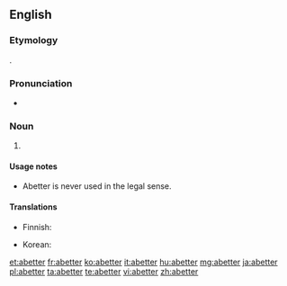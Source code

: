 ==English==

===Etymology===
{{suffix|abet|er}}.

===Pronunciation===
* {{a|US}} {{IPA|/ə.ˈbɛt.ɚ/|/ə.ˈbɛt.e/|/ə.ˈbɛd.ɚ/|/ə.ˈbɛt.e/}}

===Noun===
{{en-noun}}

# {{alternate form of |abettor}}

====Usage notes====
* Abetter is never used in the legal sense.

====Translations====
{{trans-top|non-legal abettor}}
* Finnish: {{t-|fi|avunantaja}}
{{trans-mid}}
* Korean: {{t-|ko|교사자}}
{{trans-bottom}}

[[et:abetter]]
[[fr:abetter]]
[[ko:abetter]]
[[it:abetter]]
[[hu:abetter]]
[[mg:abetter]]
[[ja:abetter]]
[[pl:abetter]]
[[ta:abetter]]
[[te:abetter]]
[[vi:abetter]]
[[zh:abetter]]